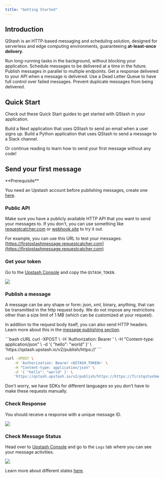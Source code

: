 ```yaml
---
title: "Getting Started"
---
```


## Introduction

QStash is an HTTP-based messaging and scheduling solution, designed for serverless
and edge computing environments, guaranteeing **at-least-once delivery**.

<CardGroup cols={2}>
  <Card title="Background Jobs" icon="share-all" href='/'>
    Run long-running tasks in the background, without blocking your application.
  </Card>
  <Card title="Scheduling" icon="calendar-days" href='/'>
    Schedule messages to be delivered at a time in the future.
  </Card>
  <Card title="Topics" icon="arrow-up-to-dotted-line" href='/'>
    Publish messages in parallel to multiple endpoints.
  </Card>
  <Card title="Callbacks" icon="phone" href='/'>
   Get a response delivered to your API when a message is delivered.
  </Card>
  <Card title="Retry Failed Jobs" icon="repeat" href='/'>
    Use a Dead Letter Queue to have full control over failed messages.
  </Card>
  <Card title="Deduplication" icon="copy" href='/'>
    Prevent duplicate messages from being delivered.
  </Card>
</CardGroup>

## Quick Start

Check out these Quick Start guides to get started with QStash in your application.

<CardGroup cols={2}>
  <Card title="Next.js" icon="node-js" href='/'>
    Build a Next application that uses QStash to send an email when a user signs up.
  </Card>
  <Card title="Python" icon="python" href='/'>
    Build a Python application that uses QStash to send a message to a Slack channel.
  </Card>
</CardGroup>

Or continue reading to learn how to send your first message without any code!

## Send your first message

<Check>
**Prerequisite**

You need an Upstash account before publishing messages, create one
[here](https://console.upstash.com).
</Check>

### Public API

Make sure you have a publicly available HTTP API that you want to send your
messages to. If you don't, you can use something like
[requestcatcher.com](https://requestcatcher.com/) or
[webhook.site](https://webhook.site/) to try it out.

For example, you can use this URL to test your messages: [https://firstqstashmessage.requestcatcher.com](https://firstqstashmessage.requestcatcher.com)

### Get your token

Go to the [Upstash Console](https://console.upstash.com/qstash) and copy the
`QSTASH_TOKEN`.

<Frame>
  <img src="/img/qstash/rest_token.png" />
</Frame>

### Publish a message

A message can be any shape or form: json, xml, binary, anything, that can be
transmitted in the http request body. We do not impose any restrictions other
than a size limit of 1 MB (which can be customized at your request).

In addition to the request body itself, you can also send HTTP headers. Learn
more about this in the [message publishing section](/qstash/howto/publishing).

<CodeGroup>
```bash cURL
curl -XPOST \
    -H 'Authorization: Bearer <QSTASH_TOKEN>' \
    -H "Content-type: application/json" \
    -d '{ "hello": "world" }' \
    'https://qstash.upstash.io/v2/publish/https://<your-api-url>'
```

```bash cURL RequestCatcher
curl -XPOST \
    -H 'Authorization: Bearer <QSTASH_TOKEN>' \
    -H "Content-type: application/json" \
    -d '{ "hello": "world" }' \
    'https://qstash.upstash.io/v2/publish/https://https://firstqstashmessage.requestcatcher.com/test'
```
</CodeGroup>

Don't worry, we have SDKs for different languages so you don't
have to make these requests manually.

### Check Response

You should receive a response with a unique message ID.

<Frame>
  <img src="/img/qstash/reqcatcher.png" />
</Frame>

### Check Message Status

Head over to [Upstash Console](https://console.upstash.com/qstash) and go to the
`Logs` tab where you can see your message activities.

<Frame>
  <img src="/img/qstash/log.png" />
</Frame>

Learn more about different states [here](/qstash/howto/debug-logs).
